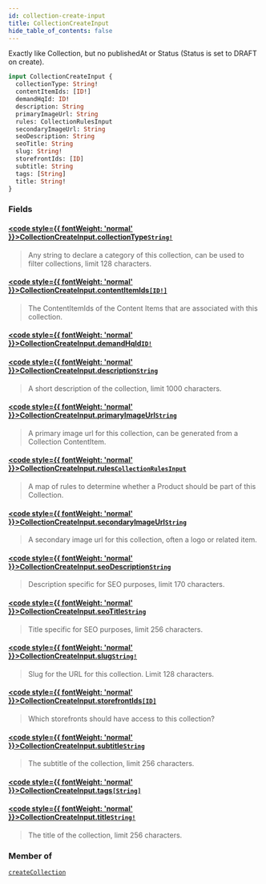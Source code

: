 ```yaml
---
id: collection-create-input
title: CollectionCreateInput
hide_table_of_contents: false
---
```








Exactly like Collection, but no publishedAt or Status (Status is set to DRAFT on create).

```graphql
input CollectionCreateInput {
  collectionType: String!
  contentItemIds: [ID!]
  demandHqId: ID!
  description: String
  primaryImageUrl: String
  rules: CollectionRulesInput
  secondaryImageUrl: String
  seoDescription: String
  seoTitle: String
  slug: String!
  storefrontIds: [ID]
  subtitle: String
  tags: [String]
  title: String!
}
```


### Fields

#### [<code style={{ fontWeight: 'normal' }}>CollectionCreateInput.<b>collectionType</b></code>](#)<Bullet />[`String!`](/demand/api/graphql-admin/reference/scalars/string) <Badge class="secondary" text="non-null"/> <Badge class="secondary" text="scalar"/>
> Any string to declare a category of this collection, can be used to filter collections, limit 128 characters.
> 

#### [<code style={{ fontWeight: 'normal' }}>CollectionCreateInput.<b>contentItemIds</b></code>](#)<Bullet />[`[ID!]`](/demand/api/graphql-admin/reference/scalars/id) <Badge class="secondary" text="list"/> <Badge class="secondary" text="scalar"/>
> The ContentItemIds of the Content Items that are associated with this collection.
> 

#### [<code style={{ fontWeight: 'normal' }}>CollectionCreateInput.<b>demandHqId</b></code>](#)<Bullet />[`ID!`](/demand/api/graphql-admin/reference/scalars/id) <Badge class="secondary" text="non-null"/> <Badge class="secondary" text="scalar"/>
> 
> 

#### [<code style={{ fontWeight: 'normal' }}>CollectionCreateInput.<b>description</b></code>](#)<Bullet />[`String`](/demand/api/graphql-admin/reference/scalars/string) <Badge class="secondary" text="scalar"/>
> A short description of the collection, limit 1000 characters.
> 

#### [<code style={{ fontWeight: 'normal' }}>CollectionCreateInput.<b>primaryImageUrl</b></code>](#)<Bullet />[`String`](/demand/api/graphql-admin/reference/scalars/string) <Badge class="secondary" text="scalar"/>
> A primary image url for this collection, can be generated from a Collection ContentItem.
> 

#### [<code style={{ fontWeight: 'normal' }}>CollectionCreateInput.<b>rules</b></code>](#)<Bullet />[`CollectionRulesInput`](/demand/api/graphql-admin/reference/inputs/collection-rules-input) <Badge class="secondary" text="input"/>
> A map of rules to determine whether a Product should be part of this Collection.
> 

#### [<code style={{ fontWeight: 'normal' }}>CollectionCreateInput.<b>secondaryImageUrl</b></code>](#)<Bullet />[`String`](/demand/api/graphql-admin/reference/scalars/string) <Badge class="secondary" text="scalar"/>
> A secondary image url for this collection, often a logo or related item.
> 

#### [<code style={{ fontWeight: 'normal' }}>CollectionCreateInput.<b>seoDescription</b></code>](#)<Bullet />[`String`](/demand/api/graphql-admin/reference/scalars/string) <Badge class="secondary" text="scalar"/>
> Description specific for SEO purposes, limit 170 characters.
> 

#### [<code style={{ fontWeight: 'normal' }}>CollectionCreateInput.<b>seoTitle</b></code>](#)<Bullet />[`String`](/demand/api/graphql-admin/reference/scalars/string) <Badge class="secondary" text="scalar"/>
> Title specific for SEO purposes, limit 256 characters.
> 

#### [<code style={{ fontWeight: 'normal' }}>CollectionCreateInput.<b>slug</b></code>](#)<Bullet />[`String!`](/demand/api/graphql-admin/reference/scalars/string) <Badge class="secondary" text="non-null"/> <Badge class="secondary" text="scalar"/>
> Slug for the URL for this collection. Limit 128 characters.
> 

#### [<code style={{ fontWeight: 'normal' }}>CollectionCreateInput.<b>storefrontIds</b></code>](#)<Bullet />[`[ID]`](/demand/api/graphql-admin/reference/scalars/id) <Badge class="secondary" text="list"/> <Badge class="secondary" text="scalar"/>
> Which storefronts should have access to this collection?
> 

#### [<code style={{ fontWeight: 'normal' }}>CollectionCreateInput.<b>subtitle</b></code>](#)<Bullet />[`String`](/demand/api/graphql-admin/reference/scalars/string) <Badge class="secondary" text="scalar"/>
> The subtitle of the collection, limit 256 characters.
> 

#### [<code style={{ fontWeight: 'normal' }}>CollectionCreateInput.<b>tags</b></code>](#)<Bullet />[`[String]`](/demand/api/graphql-admin/reference/scalars/string) <Badge class="secondary" text="list"/> <Badge class="secondary" text="scalar"/>
> 
> 

#### [<code style={{ fontWeight: 'normal' }}>CollectionCreateInput.<b>title</b></code>](#)<Bullet />[`String!`](/demand/api/graphql-admin/reference/scalars/string) <Badge class="secondary" text="non-null"/> <Badge class="secondary" text="scalar"/>
> The title of the collection, limit 256 characters.
> 



### Member of

[`createCollection`](/demand/api/graphql-admin/reference/mutations/create-collection)  <Badge class="secondary" text="mutation"/>



